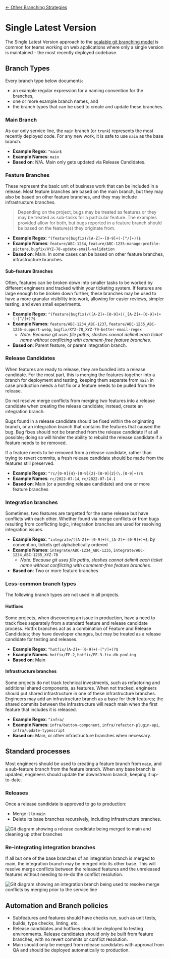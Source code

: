 
[&larr; Other Branching Strategies](..)

# Single Latest Version

The Single Latest Version approach to the [scalable git branching model][1] is common for teams working on web
applications where only a single version is maintained - the most recently deployed codebase.

## Branch Types

Every branch type below documents:

- an example regular expression for a naming convention for the branches,
- one or more example branch names, and
- the branch types that can be used to create and update these branches.

### Main Branch

As our only service line, the `main` branch (or `trunk`) represents the most recently deployed code. For any new work,
it is safe to use `main` as the base branch.

- **Example Regex**: `^main$`
- **Example Names**: `main`
- **Based on**: N/A. Main only gets updated via Release Candidates.

### Feature Branches

These represent the basic unit of business work that can be included in a release. Most feature branches are based on
the main branch, but they may also be based on other feature branches, and they may include infrastructure branches.

> Depending on the project, bugs may be treated as features or they may be treated as sub-tasks for a particular
> feature. The examples provided allow for both, but bugs reported in a feature branch should be based on the
> feature(s) they originate from.

- **Example Regex**: `^(feature|bugfix)/[A-Z]+-[0-9]+(-[^/]+)?$`
- **Example Names**: `feature/ABC-1234`, `feature/ABC-1235-manage-profile-picture`, `bugfix/XYZ-78-update-email-validation`
- **Based on**: Main. In some cases can be based on other feature branches, infrastructure branches.

#### Sub-feature Branches

Often, features can be broken down into smaller tasks to be worked by different engineers and tracked within your
ticketing system. If features are large enough to be broken down further, these branches may be used to have a more
granular visibility into work, allowing for easier reviews, simpler testing, and even small experiments.

- **Example Regex**: `^(feature|bugfix)/([A-Z]+-[0-9]+)(_[A-Z]+-[0-9]+)+(-[^/]+)?$`
- **Example Names**: `feature/ABC-1234_ABC-1237`, `feature/ABC-1235_ABC-1236-support-webp`, `bugfix/XYZ-78_XYZ-79-better-email-regex`
  - _Note: Because git uses file paths, slashes cannot delimit each ticket name without conflicting with comment-free
    feature branches._
- **Based on**: Parent feature, or parent integration branch.

### Release Candidates

When features are ready to release, they are bundled into a release candidate. For the most part, this is merging the
features together into a branch for deployment and testing, keeping them separate from `main` in case production needs
a hot fix or a feature needs to be pulled from the release.

Do not resolve merge conflicts from merging two features into a release candidate when creating the release candidate;
instead, create an integration branch.

Bugs found in a release candidate should be fixed within the originating branch, or an integration branch that contains
the features that caused the bug. Bug fixes should not be branched from the release candidate if at all possible; doing
so will hinder the ability to rebuild the release candidate if a feature needs to be removed.

If a feature needs to be removed from a release candidate, rather than trying to revert commits, a fresh release
candidate should be made from the features still preserved.

- **Example Regex**: `^rc/[0-9]{4}-[0-9]{2}-[0-9]{2}(\.[0-9]+)?$`
- **Example Names**: `rc/2022-07-14`, `rc/2022-07-14.1`
- **Based on**: Main (or a pending release candidate) and one or more feature branches

### Integration branches

Sometimes, two features are targetted for the same release but have conflicts with each other. Whether found via merge
conflicts or from bugs resulting from conflicting logic, integration branches are used for resolving integration
issues.

- **Example Regex**: `^integrate/([A-Z]+-[0-9]+)(_[A-Z]+-[0-9]+)+$`; by convention, tickets get alphabetically ordered
- **Example Names**: `integrate/ABC-1234_ABC-1235`, `integrate/ABC-1234_ABC-1235_XYZ-78`
  - _Note: Because git uses file paths, slashes cannot delimit each ticket name without conflicting with comment-free
    feature branches._
- **Based on**: Two or more feature branches

### Less-common branch types

The following branch types are not used in all projects.

#### Hotfixes

Some projects, when discovering an issue in production, have a need to track fixes separately from a standard feature
and release candidate process. Hotfix branches act as a combination of Feature and Release Candidates; they have
developer changes, but may be treated as a release candidate for testing and releases.

- **Example Regex**: `^hotfix/[A-Z]+-[0-9]+(-[^/]+)?$`
- **Example Names**: `hotfix/FF-2`, `hotfix/FF-3-fix-db-pooling`
- **Based on**: Main

#### Infrastructure branches

Some projects do not track technical investments, such as refactoring and additional shared components, as features.
When not tracked, engineers should put shared infrastructure in one of these infrastructure branches. Engineers may
add an infrastructure branch as a base for their features; the shared commits between the infrastructure will reach
main when the first feature that includes it is released.

- **Example Regex**: `^infra/`
- **Example Names**: `infra/button-component`, `infra/refactor-plugin-api`, `infra/update-typescript`
- **Based on**: Main, or other infrastructure branches when necessary.

## Standard processes

Most engineers should be used to creating a feature branch from `main`, and a sub-feature branch from the feature
branch. When any base branch is updated, engineers should update the downstream branch, keeping it up-to-date.

### Releases

Once a release candidate is approved to go to production:

- Merge it to `main`
- Delete its base branches recursively, including infrastructure branches.

![Git diagram showing a release candidate being merged to main and cleaning up other branches](./releaseCandidateFromFeatures.png)

### Re-integrating integration branches

If all but one of the base branches of an integration branch is merged to main, the integration branch may be merged
into its other base. This will resolve merge conflicts between the released features and the unreleased features
without needing to re-do the conflict resolution.

![Git diagram showing an integration branch being used to resolve merge conflicts by merging prior to the service line](./reintegrateIntegration.png)

## Automation and Branch policies

- Subfeatures and features should have checks run, such as unit tests, builds, type checks, linting, etc.
- Release candidates and hotfixes should be deployed to testing environments. Release candidates should only be built
  from feature branches, with no revert commits or conflict resolution.
- Main should only be merged from release candidates with approval from QA and should be deployed automatically to production.

[1]: https://principlestudios.com/article/a-scalable-git-branching-model

